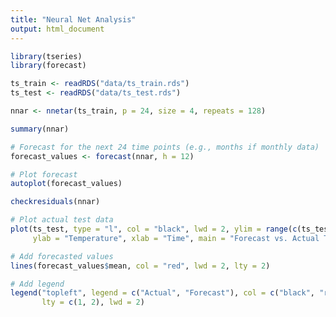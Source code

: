 ```yaml
---
title: "Neural Net Analysis"
output: html_document
---
```


```r
library(tseries)
library(forecast)
```

```r
ts_train <- readRDS("data/ts_train.rds")
ts_test <- readRDS("data/ts_test.rds")
```

```r
nnar <- nnetar(ts_train, p = 24, size = 4, repeats = 128)

summary(nnar)
```

```r
# Forecast for the next 24 time points (e.g., months if monthly data)
forecast_values <- forecast(nnar, h = 12)

# Plot forecast
autoplot(forecast_values)
```

```r
checkresiduals(nnar)
```

```r
# Plot actual test data
plot(ts_test, type = "l", col = "black", lwd = 2, ylim = range(c(ts_test, forecast_values$mean)),
     ylab = "Temperature", xlab = "Time", main = "Forecast vs. Actual Test Data")

# Add forecasted values
lines(forecast_values$mean, col = "red", lwd = 2, lty = 2)

# Add legend
legend("topleft", legend = c("Actual", "Forecast"), col = c("black", "red"),
       lty = c(1, 2), lwd = 2)

```
